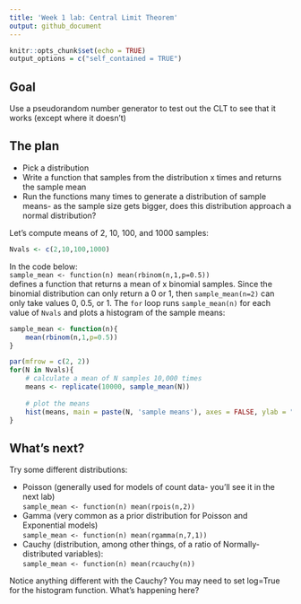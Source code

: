 ```yaml
---
title: 'Week 1 lab: Central Limit Theorem'
output: github_document
---
```


```r
knitr::opts_chunk$set(echo = TRUE)
output_options = c("self_contained = TRUE")
```

## Goal

Use a pseudorandom number generator to test out the CLT to see that it works (except where it doesn't)

## The plan

* Pick a distribution  
* Write a function that samples from the distribution x times and returns the sample mean  
* Run the functions many times to generate a distribution of sample means- as the sample size gets bigger, does this distribution approach a normal distribution?

Let's compute means of 2, 10, 100, and 1000 samples:

```r
Nvals <- c(2,10,100,1000)
```

In the code below:  
`sample_mean <- function(n) mean(rbinom(n,1,p=0.5))`  
defines a function that returns a mean of x binomial samples. Since the binomial distribution can only return a 0 or 1, then `sample_mean(n=2)` can only take values 0, 0.5, or 1.
The `for` loop runs `sample_mean(n)` for each value of `Nvals` and plots a histogram of the sample means:

```r
sample_mean <- function(n){
    mean(rbinom(n,1,p=0.5))
}

par(mfrow = c(2, 2))
for(N in Nvals){
    # calculate a mean of N samples 10,000 times
    means <- replicate(10000, sample_mean(N))
    
    # plot the means
    hist(means, main = paste(N, 'sample means'), axes = FALSE, ylab = "", xlab = "")
}
```

## What's next?

Try some different distributions:

* Poisson (generally used for models of count data- you'll see it in the next lab)  
`sample_mean <- function(n) mean(rpois(n,2))`  
* Gamma (very common as a prior distribution for Poisson and Exponential models)  
`sample_mean <- function(n) mean(rgamma(n,7,1))`  
* Cauchy (distribution, among other things, of a ratio of Normally-distributed variables):  
`sample_mean <- function(n) mean(rcauchy(n))`  

Notice anything different with the Cauchy? You may need to set log=True for the histogram function. What's happening here?
